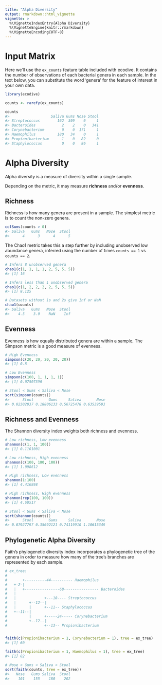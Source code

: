 ```yaml
---
title: "Alpha Diversity"
output: rmarkdown::html_vignette
vignette: >
  %\VignetteIndexEntry{Alpha Diversity}
  %\VignetteEngine{knitr::rmarkdown}
  %\VignetteEncoding{UTF-8}
---
```


# Input Matrix

Here we'll use the `ex_counts` feature table included with ecodive. It contains
the number of observations of each bacterial genera in each sample. In the text
below, you can substitute the word 'genera' for the feature of interest in your
own data.

```r
library(ecodive)

counts <- rarefy(ex_counts)

counts
#>                   Saliva Gums Nose Stool
#> Streptococcus        162  309    6     1
#> Bacteroides            2    2    0   341
#> Corynebacterium        0    0  171     1
#> Haemophilus          180   34    0     1
#> Propionibacterium      1    0   82     0
#> Staphylococcus         0    0   86     1
```


# Alpha Diversity

Alpha diversity is a measure of diversity within a single sample.

Depending on the metric, it may measure **richness** and/or **evenness**.


## Richness

Richness is how many genera are present in a sample. The simplest metric is to
count the non-zero genera.

```r
colSums(counts > 0)
#> Saliva   Gums   Nose  Stool 
#>      4      3      4      5 
```

The Chao1 metric takes this a step further by including unobserved low abundance
genera, inferred using the number of times `counts == 1` vs `counts == 2`.

```r
# Infers 8 unobserved genera
chao1(c(1, 1, 1, 1, 2, 5, 5, 5))
#> [1] 16

# Infers less than 1 unobserved genera
chao1(c(1, 2, 2, 2, 2, 5, 5, 5))
#> [1] 8.125

# Datasets without 1s and 2s give Inf or NaN
chao1(counts)
#> Saliva   Gums   Nose  Stool 
#>    4.5    3.0    NaN    Inf 
```


## Evenness

Evenness is how equally distributed genera are within a sample. 
The Simpson metric is a good measure of evenness.

```r
# High Evenness
simpson(c(20, 20, 20, 20, 20))
#> [1] 0.8

# Low Evenness
simpson(c(100, 1, 1, 1, 1))
#> [1] 0.07507396

# Stool < Gums < Saliva < Nose
sort(simpson(counts))
#>      Stool       Gums     Saliva       Nose 
#> 0.02302037 0.18806133 0.50725478 0.63539593 
```


## Richness and Evenness

The Shannon diversity index weights both richness and evenness.

```r
# Low richness, Low evenness
shannon(c(1, 1, 100))
#> [1] 0.1101001

# Low richness, High evenness
shannon(c(100, 100, 100))
#> [1] 1.098612

# High richness, Low evenness
shannon(1:100)
#> [1] 4.416898

# High richness, High evenness
shannon(rep(100, 100))
#> [1] 4.60517

# Stool < Gums < Saliva < Nose
sort(shannon(counts))
#>      Stool       Gums     Saliva       Nose 
#> 0.07927797 0.35692121 0.74119910 1.10615349 
```


## Phylogenetic Alpha Diversity

Faith's phylogenetic diversity index incorporates a phylogenetic tree of the
genera in order to measure how many of the tree's branches are represented by
each sample.

```r
# ex_tree:
#
#       +----------44---------- Haemophilus
#   +-2-|
#   |   +----------------68---------------- Bacteroides  
#   |                      
#   |             +---18---- Streptococcus
#   |      +--12--|       
#   |      |      +--11-- Staphylococcus
#   +--11--|              
#          |      +-----24----- Corynebacterium
#          +--12--|
#                 +--13-- Propionibacterium


faith(c(Propionibacterium = 1, Corynebacterium = 1), tree = ex_tree)
#> [1] 60

faith(c(Propionibacterium = 1, Haemophilus = 1), tree = ex_tree)
#> [1] 82

# Nose < Gums < Saliva < Stool
sort(faith(counts, tree = ex_tree))
#>   Nose   Gums Saliva  Stool 
#>    101    155    180    202 
```

